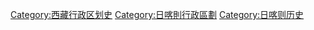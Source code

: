 [[Category:西藏行政区划史|Category:西藏行政区划史]]
[[Category:日喀則行政區劃|Category:日喀則行政區劃]]
[[Category:日喀则历史|Category:日喀则历史]]